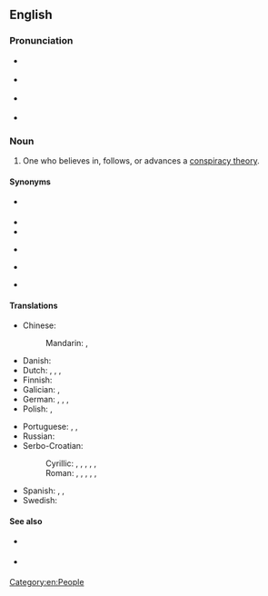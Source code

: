 ==English==

===Pronunciation===
* {{a|RP}} {{IPA|/kənˈspɪɹəsi θɪəɹɪst/|lang=en}}
* {{a|GA}} {{IPA|/kənˈspɪɹəsi θi.əɹəst/|/- θɪɹəst/|lang=en}}
* {{a|GenAus}} {{IPA|/kənˈspɪɹəsiː θɪəɹəst/|/- θiːəɹəst/|lang=en}}
* {{a|GNZ}} {{IPA|/kɘnˈspɘɹɘsiː θiəɹɘst/|/- θiːɘɹɘst/|lang=en}}<!-- Yes, it has to be /θɪəɹɪst/, /θiəɹəst/ etc., not /ˈθɪəɹɪst/, /θiːəɹəst/ etc.. This compound noun is stressed on its first element. -->

===Noun===
{{en-noun}}

# {{lb|en|derogatory}} One who believes in, follows, or advances a [[conspiracy theory]].

====Synonyms====
* {{l|en|conspiratard}} {{q|slang|derogatory}}
* {{l|en|conspiracist}}
* {{l|en|tinfoil hat}}
* {{l|en|truther}} {{q|may or may not be pejorative}}
* {{l|en|conspiracy analyst}} {{q|not pejorative}}
* {{l|en|historical revisionist}}

====Translations====
{{trans-top|one who believes in a conspiracy theory}}
* Chinese:
*: Mandarin: {{t|cmn|陰謀論者|sc=Hani}}, {{t|cmn|阴谋论者|tr=yīnmóulùnzhě|sc=Hani}}
* Danish: {{t|da|konspirationsteoretiker|c}}
* Dutch: {{t|nl|aluhoedje|n}}, {{t|nl|complotdenker|m}}, {{t|nl|complottheoreticus|m}}, {{t|nl|samenzweringstheoreticus|m}}
* Finnish: {{t+|fi|salaliittoteoreetikko}}
* Galician: {{t|gl|conspiracionista|m|f}}, {{t|gl|conspiranoico|m}} {{qualifier|informal, pejorative}}
* German: {{t+|de|Verschwörungstheoretiker|m}}, {{t+|de|Verschwörungstheoretikerin|f}}, {{t|de|Konspirationstheoretiker|m}}, {{t|de|Konspirationstheoretikerin|f}}
* Polish: {{t|pl|teoretyk spiskowy|m}}, {{t|pl|teoretyczka spiskowa|f}}
{{trans-mid}}
* Portuguese: {{t+|pt|conspiracionista|m|f}}, {{t|pt|conspirólogo|m}}, {{t|pt|conspiranoico|m}} {{qualifier|informal, pejorative}}
* Russian: {{t|ru|теоре́тик за́говора|m}}
* Serbo-Croatian:
*: Cyrillic: {{t|sh|теоретичар завере|m}}, {{t|sh|теоретичарка завере|f}}, {{t|sh|теоретичар завјере|m}}, {{t|sh|теоретичарка завјере|f}}, {{t|sh|теоретичар уроте|m}}, {{t|sh|теоретичарка уроте|f}}
*: Roman: {{t|sh|teoretičar zavere|m}}, {{t|sh|teoretičarka zavere|f}}, {{t|sh|teoretičar zavjere|m}}, {{t|sh|teoretičarka zavjere|f}}, {{t|sh|teoretičar urote|m}}, {{t|sh|teoretičarka urote|f}}
* Spanish: {{t|es|conspiracionista|m|f}}, {{t|es|conspirólogo|m}}, {{t|es|conspiranoico|m}} {{qualifier|informal, pejorative}}
* Swedish: {{t|sv|konspirationsteoretiker|c}}
{{trans-bottom}}

====See also====
* {{a|US}} {{l|en|crackpot}} {{q|slang}}
* {{a|UK}} {{l|en|crank}} {{q|slang}}

[[Category:en:People]]